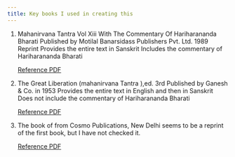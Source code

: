 ```yaml
---
title: Key books I used in creating this
---
```


1. Mahanirvana Tantra Vol Xiii With The Commentary Of Hariharananda Bharati
   Published by Motilal Banarsidass Publishers Pvt. Ltd. 1989 Reprint Provides
   the entire text in Sanskrit Includes the commentary of Hariharananda Bharati

   [Reference PDF](https://archive.org/details/in.ernet.dli.2015.326303/)

2. The Great Liberation (mahanirvana Tantra ),ed. 3rd Published by Ganesh & Co.
   in 1953 Provides the entire text in English and then in Sanskrit Does not
   include the commentary of Hariharananda Bharati 

   [Reference PDF](https://archive.org/details/in.ernet.dli.2015.99731/)

3. The book of from Cosmo Publications, New Delhi seems to be a reprint of the
   first book, but I have not checked it.
   
   [Reference PDF](https://archive.org/details/in.ernet.dli.2015.345306/)
   
